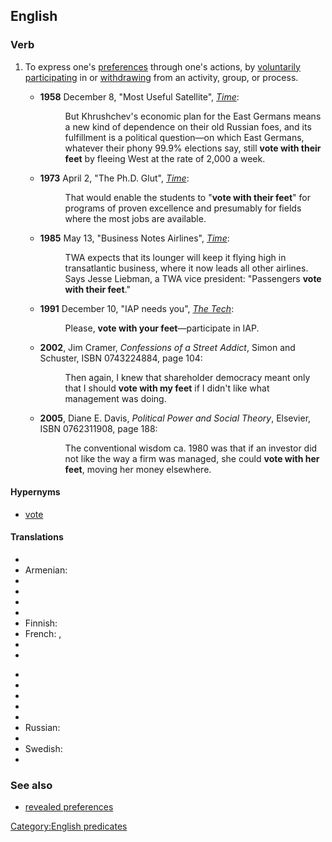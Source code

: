 {{was wotd|2010|May|28}}
==English==

===Verb===
{{infl|en|verb|head=[[to]] [[vote]] [[with]] [[one]][['s]] [[feet]]}}

# {{idiom}} To express one's [[preference]]s through one's actions, by [[voluntarily]] [[participate|participating]] in or  [[withdraw]]ing from an activity, group, or process.
#* '''1958''' December 8, "Most Useful Satellite", [[w:Time (magazine)|''Time'']]:<!--There are _much_ earlier uses than 1958, but that's the earliest I could confirm a quotation from easily.-->
#*: But Khrushchev's economic plan for the East Germans means a new kind of dependence on their old Russian foes, and its fulfillment is a political question—on which East Germans, whatever their phony 99.9% elections say, still '''vote with their feet''' by fleeing West at the rate of 2,000 a week.
#* '''1973''' April 2, "The Ph.D. Glut", [[w:Time (magazine)|''Time'']]:
#*: That would enable the students to "'''vote with their feet'''" for programs of proven excellence and presumably for fields where the most jobs are available.
#* '''1985''' May 13, "Business Notes Airlines",<!--someone should check that on paper or microfiche: it probably needs a colon or dash: i only saw it online--> [[w:Time (magazine)|''Time'']]:
#*: TWA expects that its lounger will keep it flying high in transatlantic business, where it now leads all other airlines. Says Jesse Liebman, a TWA vice president: "Passengers '''vote with their feet'''."
#* '''1991''' December 10, "IAP needs you", [[w:The Tech (newspaper)|''The Tech'']]:
#*: Please, '''vote with your feet'''—participate in IAP.
#* '''2002''', Jim Cramer, ''Confessions of a Street Addict'', Simon and Schuster, ISBN 0743224884, page 104:
#*: Then again, I knew that shareholder democracy meant only that I should '''vote with my feet''' if I didn't like what management was doing.
#* '''2005''', Diane E. Davis, ''Political Power and Social Theory'', Elsevier, ISBN 0762311908, page 188:
#*: The conventional wisdom ca. 1980 was that if an investor did not like the way a firm was managed, she could '''vote with her feet''', moving her money elsewhere.

====Hypernyms====
* [[vote]]

====Translations====
{{trans-top|to express one's preferences through one's actions}}
* {{trreq|Arabic}}
* Armenian: {{t|hy|քվեարկել ոտքերով|tr=k’vearkel otk’erov|sc=Armn}}
* {{trreq|Catalan}}
* {{trreq|Chinese}}
* {{trreq|Czech}}
* {{trreq|Dutch}}
* Finnish: {{t-|fi|äänestää jaloillaan}}
* French: {{t|fr|aller à la pêche}} , {{t|fr|voter avec ses pieds}}
* {{trreq|German}}
* {{trreq|Hindi}}
{{trans-mid}}
* {{trreq|Italian}}
* {{trreq|Japanese}}
* {{trreq|Korean}}
* {{trreq|Polish}}
* {{trreq|Portuguese}}
* Russian: {{t|ru|голосовать ногами|tr=golosovát' nogámi}}
* {{trreq|Spanish}}
* Swedish: {{t|sv|rösta med fötterna}}
* {{trreq|Vietnamese}}
{{trans-bottom}}

===See also===
* [[revealed preferences]]

[[Category:English predicates]]